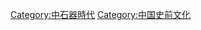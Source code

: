 {{Catnav|頁面分類|历史|歷史時代|史前史|中国史前文化}}
{{Catnav|頁面分類|人文學科|考古学|石器时代|中石器時代}}
{{Catnav|頁面分類|人文學科|考古学|史前史|中国史前文化}}

[[Category:中石器時代|Category:中石器時代]]
[[Category:中国史前文化|Category:中国史前文化]]